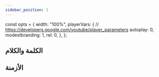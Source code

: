 ```yaml
---
sidebar_position: 1
---
```


const opts = {
  width: "100%",
  playerVars: {
    // https://developers.google.com/youtube/player_parameters
    autoplay: 0,
    modestbranding: 1,
    rel: 0,
  },
};

## الكلمة والكلام

<YouTube videoId="HUyteTEjjvs" opts={opts} />

## الأزمنة

<YouTube videoId="nQ-sJqDrkcE" opts={opts} />
